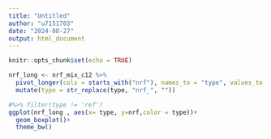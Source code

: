 ```yaml
---
title: "Untitled"
author: "u7151703"
date: "2024-08-27"
output: html_document
---
```


```r
knitr::opts_chunk$set(echo = TRUE)
```

```r
nrf_long <- nrf_mix_c12 %>%
  pivot_longer(cols = starts_with("nrf"), names_to = "type", values_to = "nrf") %>%
  mutate(type = str_replace(type, "nrf_", ""))
```


```r
#%>% filter(type != 'ref')
ggplot(nrf_long , aes(x= type, y=nrf,color = type))+
  geom_boxplot()+
  theme_bw()
```

